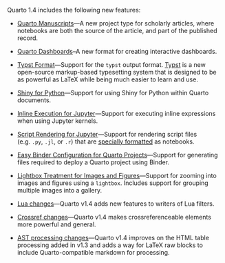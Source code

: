Quarto 1.4 includes the following new features:

-   [Quarto Manuscripts](/docs/manuscripts/index.qmd)---A new project type for scholarly articles, where notebooks are both the source of the article, and part of the published record.

-   [Quarto Dashboards](/docs/dashboards/index.qmd)--A new format for creating interactive dashboards.

-   [Typst Format](/docs/prerelease/1.4/typst.qmd)---Support for the `typst` output format. [Typst](https://github.com/typst/typst) is a new open-source markup-based typesetting system that is designed to be as powerful as LaTeX while being much easier to learn and use.

-   [Shiny for Python](/docs/dashboards/interactivity/shiny-python/index.qmd)---Support for using Shiny for Python within Quarto documents. 

-   [Inline Execution for Jupyter](/docs/prerelease/1.4/inline.qmd)---Support for executing inline expressions when using Jupyter kernels. 

-   [Script Rendering for Jupyter](/docs/prerelease/1.4/script.qmd)---Support for rendering script files (e.g. `.py`, `.jl`, or `.r`) that are [specially formatted](https://jupytext.readthedocs.io/en/latest/formats-scripts.html) as notebooks.

-   [Easy Binder Configuration for Quarto Projects](/docs/prerelease/1.4/binder.qmd)---Support for generating files required to deploy a Quarto project using Binder.

-   [Lightbox Treatment for Images and Figures](/docs/prerelease//1.4/lightbox.qmd)---Support for zooming into images and figures using a `lightbox`. Includes support for grouping multiple images into a gallery.

-   [Lua changes](/docs/prerelease/1.4/lua_changes.qmd)---Quarto v1.4 adds new features to writers of Lua filters.

-   [Crossref changes](/docs/prerelease/1.4/crossref.qmd)---Quarto v1.4 makes crossreferenceable elements more powerful and general.

-   [AST processing changes](/docs/prerelease/1.4/ast.qmd)---Quarto v1.4 improves on the HTML table processing added in v1.3 and adds a way for LaTeX raw blocks to include Quarto-compatible markdown for processing.
